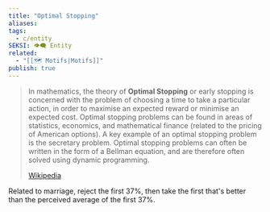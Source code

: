 ```yaml
---
title: "Optimal Stopping"
aliases: 
tags:
  - c/entity
SEKSI: 👁️‍🗨️ Entity
related:
  - "[[🗺️ Motifs|Motifs]]"
publish: true
---
```




> In mathematics, the theory of **Optimal Stopping** or early stopping is concerned with the problem of choosing a time to take a particular action, in order to maximise an expected reward or minimise an expected cost. Optimal stopping problems can be found in areas of statistics, economics, and mathematical finance (related to the pricing of American options). A key example of an optimal stopping problem is the secretary problem. Optimal stopping problems can often be written in the form of a Bellman equation, and are therefore often solved using dynamic programming.
>
> [Wikipedia](https://en.wikipedia.org/wiki/Optimal%20stopping)

Related to marriage, reject the first 37%, then take the first that's better than the perceived average of the first 37%.
